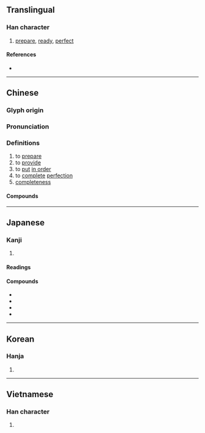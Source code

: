 {{character info/new}}
{{character info/new|0x2f809}}
{{also|备|僃}}
==Translingual==
{{ja-forms|備|[[备]]|備}}

===Han character===
{{Han char|rn=9|rad=人|as=10|sn=12|four=24227|canj=OTHB|ids=⿰亻𤰇 <small>(GT)</small>,⿰亻⿱卄⿸厂用 <small>(JK)</small>}}

# [[prepare]], [[ready]], [[perfect]]

====References====
* {{Han ref|kx=0113.210|dkj=00967|dj=0241.110|hdz=10200.080|uh=5099|ud=20633|bh=B3C6|bd=46022}}

----

==Chinese==
{{zh-forms|s=备}}

===Glyph origin===
{{Han etym}}

===Pronunciation===
{{zh-pron
|m=bèi
|c=bei6
|mn=pī
|mc=y
|oc=y
|cat=v,a
}}

===Definitions===
{{zh-hanzi}}

# to [[prepare]]
# to [[provide]]
# to [[put]] [[in order]]
# to [[complete]] [[perfection]]
# [[completeness]]

====Compounds====
{{zh-der|不備|乘人不備|乘其不備|俱備|備件|備份|備位|備取|備受好評|備受威脅|備受矚目|備受禮遇|備品|備嘗憂患|備嘗艱苦|備嘗辛苦|備妥|備安庫|備家|備役|備忘錄|備悉|備戰|備料|備查|備案|備注|備用|備用品|備用車胎|備禦|備細|備考|備而不用|備耕|備胎|備荒|備補|備言|備註|備詢|備身府|備辦|備陳|備馬|儲備|儲備幹部|儲備銀行|內備|兵備|具備|兼備|冷氣設備|出其不備|劉備|劉備失箸|吉備真備|周備|周邊設備|國際準備|圓備|報備|夜視設備|守備|守備率|完備|常備不懈|常備兵|常備兵役|常備軍|後備|後備軍人|德容兼備|德才兼備|必備|戒備|戰備|戰備跑道|才德兼備|排備|推崇備至|掩其不備|掩其無備|揚揚無備|攻其不備|攻其無備|整備|文修武備|文武兼備|有備無患|有備而來|材能兼備|核備|機器設備|武備|毫不為備|求備|求全責備|消防設備|準備|準備金|火備|無一不備|百廢備舉|空調設備|籌備|置備|美備|聊備一格|聊復備數|自備|衛浴設備|衛生設備|裝備|製備|設備|該備|謀勇兼備|警備|警備區|警備森嚴|豫備|責備|貯備|購備|趁人不備|軍備|辦備|配備|醇備|野戰裝備|鑒核備查|關懷備至|防備|防火設備|隄備|電化設備|電氣設備|預備|預備役|預備金|養兒備老|齊備}}

----

==Japanese==

===Kanji===
{{ja-kanji|grade=5|rs=人10}}

# {{defn|lang=ja|sort=人10}}

====Readings====
{{ja-readings
|goon=び
|kanon=ひ
|kun=そな-える, そな-わる, そなえ
|nanori=そなう, そなわる, たる, とも, なが, なり, のぶ, まさ, みつ, みな, よ, よし, より
}}

====Compounds====
* {{ja-r|備蓄|びちく|gloss=emergency stores}}
* {{ja-r|備品|びひん|gloss=fixtures}}
* {{ja-r|準備|じゅんび|gloss=preparation}}
* {{ja-r|装備|そうび|gloss=equipment}}

----

==Korean==

===Hanja===
{{ko-hanja|hangeul=비|rv=bi|mr=pi}}

# {{defn|lang=ko|sort=人10}}

----

==Vietnamese==

===Han character===
{{vi-hantu|[[bị]], [[bẹ]], [[bợ]], [[vựa]]|rs=人10}}

# {{defn|lang=vi|sort=人10}}